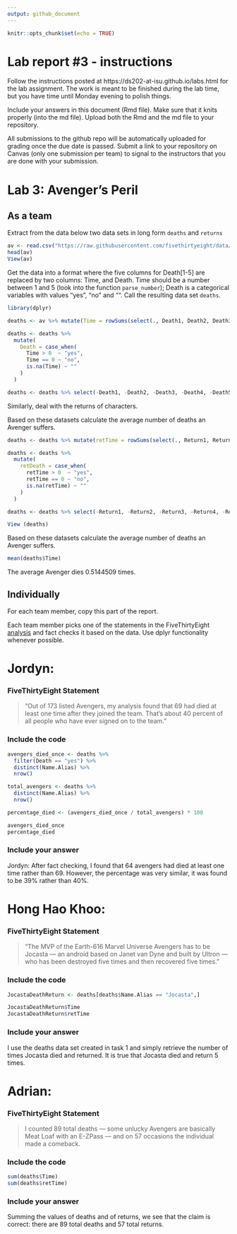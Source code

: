 ```yaml
---
output: github_document
---
```


<!-- README.md is generated from README.Rmd. Please edit the README.Rmd file -->


```r
knitr::opts_chunk$set(echo = TRUE)
```

# Lab report #3 - instructions

Follow the instructions posted at https://ds202-at-isu.github.io/labs.html for the lab assignment. The work is meant to be finished during the lab time, but you have time until Monday evening to polish things.

Include your answers in this document (Rmd file). Make sure that it knits properly (into the md file). Upload both the Rmd and the md file to your repository.  

All submissions to the github repo will be automatically uploaded for grading once the due date is passed.
Submit a link to your repository on Canvas (only one submission per team) to signal to the instructors that you are done with your submission.

# Lab 3: Avenger's Peril

## As a team

Extract from the data below two data sets in long form `deaths` and `returns`

```r
av <- read.csv("https://raw.githubusercontent.com/fivethirtyeight/data/master/avengers/avengers.csv", stringsAsFactors = FALSE)
head(av)
View(av)
```

Get the data into a format where the five columns for Death[1-5] are replaced by two columns: Time, and Death. Time should be a number between 1 and 5 (look into the function `parse_number`); Death is a categorical variables with values "yes", "no" and "". Call the resulting data set `deaths`. 

```r
library(dplyr)

deaths <- av %>% mutate(Time = rowSums(select(., Death1, Death2, Death3, Death4, Death5) == "YES"))

deaths <- deaths %>%
  mutate(
    Death = case_when(
      Time > 0  ~ "yes",
      Time == 0 ~ "no",
      is.na(Time) ~ ""
    )
  )

deaths <- deaths %>% select(-Death1, -Death2, -Death3, -Death4, -Death5)
```

Similarly, deal with the returns of characters.

Based on these datasets calculate the average number of deaths an Avenger suffers.

```r

deaths <- deaths %>% mutate(retTime = rowSums(select(., Return1, Return2, Return3, Return4, Return5) == "YES"))

deaths <- deaths %>%
  mutate(
    retDeath = case_when(
      retTime > 0  ~ "yes",
      retTime == 0 ~ "no",
      is.na(retTime) ~ ""
    )
  )

deaths <- deaths %>% select(-Return1, -Return2, -Return3, -Return4, -Return5)

View (deaths)
```

Based on these datasets calculate the average number of deaths an Avenger suffers. 

```r

mean(deaths$Time)

```
The average Avenger dies 0.5144509 times.

## Individually

For each team member, copy this part of the report. 

Each team member picks one of the statements in the FiveThirtyEight [analysis](https://fivethirtyeight.com/features/avengers-death-comics-age-of-ultron/) and fact checks it based on the data. Use dplyr functionality whenever possible.


# Jordyn: 

### FiveThirtyEight Statement

> "Out of 173 listed Avengers, my analysis found that 69 had died at least one time after they joined the team. That’s about 40 percent of all people who have ever signed on to the team."

### Include the code

```r
avengers_died_once <- deaths %>%
  filter(Death == "yes") %>%
  distinct(Name.Alias) %>%
  nrow()

total_avengers <- deaths %>%
  distinct(Name.Alias) %>%
  nrow()

percentage_died <- (avengers_died_once / total_avengers) * 100

avengers_died_once
percentage_died

```

### Include your answer

Jordyn: After fact checking, I found that 64 avengers had died at least one time rather than 69. However, the percentage was very similar, it was found to be 39% rather than 40%.

# Hong Hao Khoo: 

### FiveThirtyEight Statement

> "The MVP of the Earth-616 Marvel Universe Avengers has to be Jocasta — an android based on Janet van Dyne and built by Ultron — who has been destroyed five times and then recovered five times."

### Include the code

```r
JocastaDeathReturn <- deaths[deaths$Name.Alias == "Jocasta",]

JocastaDeathReturn$Time
JocastaDeathReturn$retTime
```

### Include your answer

I use the deaths data set created in task 1 and simply retrieve the number of times Jocasta died and returned. It is true that Jocasta died and return 5 times.

# Adrian:

### FiveThirtyEight Statement

> I counted 89 total deaths — some unlucky Avengers are basically Meat Loaf with an E-ZPass — and on 57 occasions the individual made a comeback.

### Include the code

```r
sum(deaths$Time)
sum(deaths$retTime)
```

### Include your answer

Summing the values of deaths and of returns, we see that the claim is correct: there are 89 total deaths and 57 total returns.

